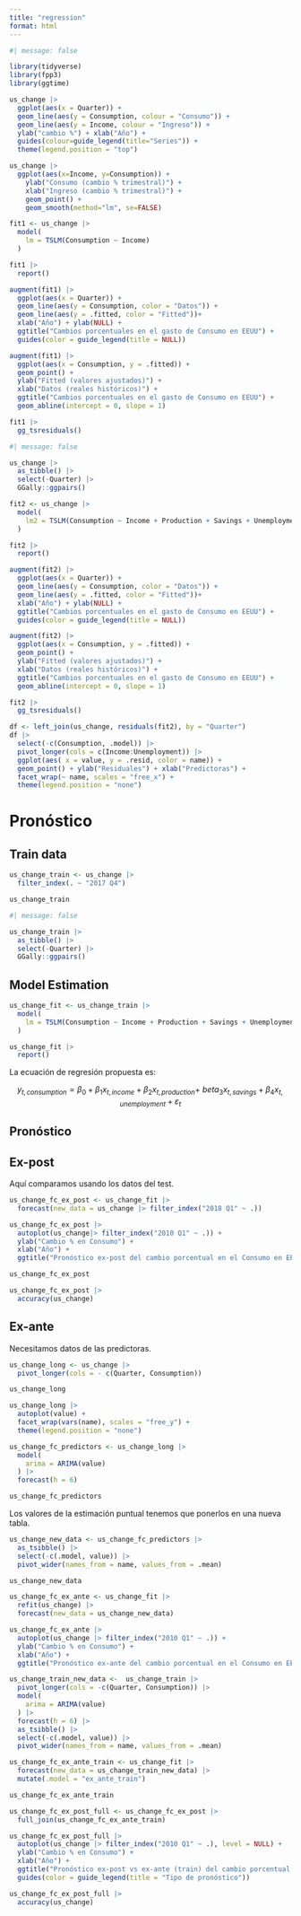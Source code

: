 ```yaml
---
title: "regression"
format: html
---
```


```r
#| message: false

library(tidyverse)
library(fpp3)
library(ggtime)
```

```r
us_change |> 
  ggplot(aes(x = Quarter)) +
  geom_line(aes(y = Consumption, colour = "Consumo")) +
  geom_line(aes(y = Income, colour = "Ingreso")) +
  ylab("cambio %") + xlab("Año") +
  guides(colour=guide_legend(title="Series")) + 
  theme(legend.position = "top")
```

```r
us_change |> 
  ggplot(aes(x=Income, y=Consumption)) +
    ylab("Consumo (cambio % trimestral)") +
    xlab("Ingreso (cambio % trimestral)") +
    geom_point() +
    geom_smooth(method="lm", se=FALSE)
```

```r
fit1 <- us_change |> 
  model(
    lm = TSLM(Consumption ~ Income)
  ) 

fit1 |> 
  report()
```
```r
augment(fit1) |>  
  ggplot(aes(x = Quarter)) +
  geom_line(aes(y = Consumption, color = "Datos")) +
  geom_line(aes(y = .fitted, color = "Fitted"))+
  xlab("Año") + ylab(NULL) +
  ggtitle("Cambios porcentuales en el gasto de Consumo en EEUU") +
  guides(color = guide_legend(title = NULL))
```


```r
augment(fit1) |>  
  ggplot(aes(x = Consumption, y = .fitted)) +
  geom_point() +
  ylab("Fitted (valores ajustados)") +
  xlab("Datos (reales históricos)") +
  ggtitle("Cambios porcentuales en el gasto de Consumo en EEUU") +
  geom_abline(intercept = 0, slope = 1)
```

```r
fit1 |> 
  gg_tsresiduals()
```

```r
#| message: false

us_change |>  
  as_tibble() |> 
  select(-Quarter) |>  
  GGally::ggpairs()
```

```r
fit2 <- us_change |> 
  model(
    lm2 = TSLM(Consumption ~ Income + Production + Savings + Unemployment)
  ) 

fit2 |> 
  report()
```

```r
augment(fit2) |>  
  ggplot(aes(x = Quarter)) +
  geom_line(aes(y = Consumption, color = "Datos")) +
  geom_line(aes(y = .fitted, color = "Fitted"))+
  xlab("Año") + ylab(NULL) +
  ggtitle("Cambios porcentuales en el gasto de Consumo en EEUU") +
  guides(color = guide_legend(title = NULL))
```

```r
augment(fit2) |>  
  ggplot(aes(x = Consumption, y = .fitted)) +
  geom_point() +
  ylab("Fitted (valores ajustados)") +
  xlab("Datos (reales históricos)") +
  ggtitle("Cambios porcentuales en el gasto de Consumo en EEUU") +
  geom_abline(intercept = 0, slope = 1)
```

```r
fit2 |> 
  gg_tsresiduals()
```

```r
df <- left_join(us_change, residuals(fit2), by = "Quarter")
df |> 
  select(-c(Consumption, .model)) |>  
  pivot_longer(cols = c(Income:Unemployment)) |>  
  ggplot(aes( x = value, y = .resid, color = name)) + 
  geom_point() + ylab("Residuales") + xlab("Predictoras") +
  facet_wrap(~ name, scales = "free_x") +
  theme(legend.position = "none")
```

# Pronóstico

## Train data

```r
us_change_train <- us_change |> 
  filter_index(. ~ "2017 Q4")

us_change_train
```

```r
#| message: false

us_change_train |> 
  as_tibble() |> 
  select(-Quarter) |> 
  GGally::ggpairs()
```

## Model Estimation

```r
us_change_fit <- us_change_train |> 
  model(
    lm = TSLM(Consumption ~ Income + Production + Savings + Unemployment)
  )

us_change_fit |> 
  report()
```

La ecuación de regresión propuesta es:

$$
y_{t,consumption} = \beta_0 + \beta_1 x_{t,income} + \beta_2 x_{t,production} + \ beta_3 x_{t,savings} + \beta_4 x_{t,unemployment} + \varepsilon_t
$$

## Pronóstico

## Ex-post

Aquí comparamos usando los datos del test.

```r
us_change_fc_ex_post <- us_change_fit |> 
  forecast(new_data = us_change |> filter_index("2018 Q1" ~ .))

us_change_fc_ex_post |>
  autoplot(us_change|> filter_index("2010 Q1" ~ .)) +
  ylab("Cambio % en Consumo") +
  xlab("Año") +
  ggtitle("Pronóstico ex-post del cambio porcentual en el Consumo en EEUU")

us_change_fc_ex_post

us_change_fc_ex_post |> 
  accuracy(us_change)
```

## Ex-ante

Necesitamos datos de las predictoras.

```r
us_change_long <- us_change |> 
  pivot_longer(cols = - c(Quarter, Consumption)) 

us_change_long

us_change_long |> 
  autoplot(value) +
  facet_wrap(vars(name), scales = "free_y") + 
  theme(legend.position = "none")
```

```r
us_change_fc_predictors <- us_change_long |> 
  model(
    arima = ARIMA(value)
  ) |> 
  forecast(h = 6)

us_change_fc_predictors
```

Los valores de la estimación puntual tenemos que ponerlos en una nueva tabla.

```r
us_change_new_data <- us_change_fc_predictors |> 
  as_tsibble() |> 
  select(-c(.model, value)) |> 
  pivot_wider(names_from = name, values_from = .mean)

us_change_new_data
```

```r
us_change_fc_ex_ante <- us_change_fit |>
  refit(us_change) |> 
  forecast(new_data = us_change_new_data)

us_change_fc_ex_ante |>
  autoplot(us_change |> filter_index("2010 Q1" ~ .)) +
  ylab("Cambio % en Consumo") +
  xlab("Año") +
  ggtitle("Pronóstico ex-ante del cambio porcentual en el Consumo en EEUU")
```

```r
us_change_train_new_data <-  us_change_train |> 
  pivot_longer(cols = -c(Quarter, Consumption)) |>
  model(
    arima = ARIMA(value)
  ) |> 
  forecast(h = 6) |>
  as_tsibble() |> 
  select(-c(.model, value)) |> 
  pivot_wider(names_from = name, values_from = .mean)

us_change_fc_ex_ante_train <- us_change_fit |>
  forecast(new_data = us_change_train_new_data) |> 
  mutate(.model = "ex_ante_train")

us_change_fc_ex_ante_train

us_change_fc_ex_post_full <- us_change_fc_ex_post |> 
  full_join(us_change_fc_ex_ante_train)

us_change_fc_ex_post_full |> 
  autoplot(us_change |> filter_index("2010 Q1" ~ .), level = NULL) +
  ylab("Cambio % en Consumo") +
  xlab("Año") +
  ggtitle("Pronóstico ex-post vs ex-ante (train) del cambio porcentual en el Consumo en EEUU") +
  guides(color = guide_legend(title = "Tipo de pronóstico"))

us_change_fc_ex_post_full |>
  accuracy(us_change)
```


